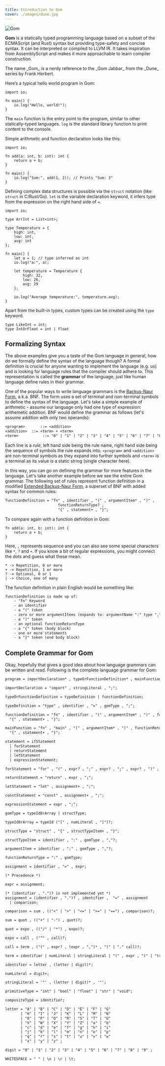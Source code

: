 ```yaml
---
title: Introduction to Gom
cover: ./images/dune.jpg
---
```



<Image src={cover} alt="Gom" />

**Gom** is a statically typed programming language based on a subset of the ECMAScript (and Rust) syntax but providing type-safety and concise syntax. It can be interpreted or compiled to LLVM IR. It takes inspiration from AssemblyScript and makes it more approachable to learn compiler construction.

<Aside title="Trivia: Gom & Dune">
  The name _Gom_ is a nerdy reference to the _Gom Jabbar_ from the _Dune_ series
  by Frank Herbert.
</Aside>

Here’s a typical hello world program in Gom:

```gom
import io;

fn main() {
	io.log("Hello, world!");
}
```

The `main` function is the entry point to the program, similar to other statically-typed languages. `log` is the standard library function to print content to the console.

Simple arithmetic and function declaration looks like this:

```gom
import io;

fn add(a: int, b: int): int {
	return a + b;
}

fn main() {
	io.log("Sum:", add(1, 2)); // Prints "Sum: 3"
}
```

Defining complex data structures is possible via the `struct` notation (like `struct` in C/Rust/Go). `let` is the variable declaration keyword, it infers type from the expression on the right hand side of `=`.

```gom
import io;

type ArrInt = List<int>;

type Temperature = {
	high: int,
	low: int,
	avg: int
};

fn main() {
	let a = 1; // type inferred as int
	io.log("a:", a);

	let temperature = Temperature {
		high: 32,
		low: 26,
		avg: 29
	};

	io.log("Average temperature:", temperature.avg);
}
```

Apart from the built-in types, custom types can be created using the `type` keyword.

```gom
type LikeInt = int;
type IntOrFloat = int | float
```

## Formalizing Syntax

The above examples give you a taste of the Gom language in general, how do we formally define the syntax of the language though? A formal definition is crucial for anyone wanting to implement the language (e.g. us) and is looking for language rules that the compiler should adhere to. This representation is called the **grammar** of the language, just like human language define rules in their grammar.

One of the popular ways to write language grammars is the [Backus-Naur Form](https://en.wikipedia.org/wiki/Backus%E2%80%93Naur_form), a.k.a. BNF. The form uses a set of terminal and non-terminal symbols to define the syntax of the language. Let's take a simple example of arithmetic - assume our language only had one type of expression: arithemetic addition. BNF would define the grammar as follows (let's assume addition with only two operands):

```txt title=addition.bnf
<program>		::= <addition>
<addition> 	::= <term> + <term>
<term>			 ::= "0" | "1" | "2" | "3" | "4" | "5" | "6" | "7" | "8" | "9"
```

Each line is a _rule_, left hand side being the rule name, right hand side being the sequence of symbols the rule expands into. `<program>` and `<addition>` are non-terminal symbols as they expand into further symbols and `<term>` is a terminal as its value is a static string (single character here).

In this way, you can go on defining the grammar for more features in the language. Let's take another example before we see the entire Gom grammar. The following set of rules represent function definition in a modified [Extended Backus-Naur Form](https://ics.uci.edu/~pattis/misc/ebnf2.pdf), a superset of BNF with added syntax for common rules:

```txt title=functionDefinition.ebnf
functionDefinition = "fn" , identifier , "(" , argumentItem* , ")" ,
						functionReturnType? ,
						"{" , statement+ , "}";
```

To compare again with a function definition in Gom:

```gom title=addition.gom
fn add(a: int, b: int): int {
	return a + b;
}
```

Here, `,` represents sequence and you can also see some special characters like `*`, `?` and `+`. If you know a bit of regular expressions, you might connect the dots and guess what these mean.

```
* -> Repetition, 0 or more
+ -> Repetition, 1 or more
? -> Optional, 0 or 1
| -> Choice, one of many
```

The function definition in plain English would be something like:

```txt
functionDefinition is made up of:
	- "fn" Keyword
	- an identifier
	- a "(" token
	- zero or more argumentItems (expands to: argumentName ":" type ",")
	- a ")" token
	- an optional functionReturnType
	- a "{" token (body block)
	- one or more statements
	- a "}" token (end body block)
```

## Complete Grammar for Gom

Okay, hopefully that gives a good idea about how language grammars can be written and read. Following is the complete language grammar for Gom:

```txt title="Gom EBNF grammar"
program = importDeclaration* , typeOrFunctionDefinition* , mainFunction;

importDeclaration = "import" , stringLiteral , ";";

typeOrFunctionDefinition = typeDefinition | functionDefinition;

typeDefinition = "type" , identifier , "=" , gomType , ";";

functionDefinition = "fn" , identifier , "(" , argumentItem* , ")" , functionReturnType? ,
  "{" , statement+ , "}";

mainFunction = "fn" , "main" , "(" , argumentItem* , ")" , functionReturnType? ,
  "{" , statement+ , "}";

statement = ifStatement
  | forStatement
  | returnStatement
  | letStatement
  | expressionStatement;

forStatement = "for" , "(" , expr? , ";" , expr? , ";" , expr? , ")" , "{" , statement+ , "}";

returnStatement = "return" , expr , ";";

letStatement = "let" , assignment+ , ";";

constStatement = "const" , assignment+ , ";";

expressionStatement = expr , ";";

gomType = typeIdOrArray | structType;

typeIdOrArray = typeId ("[" , numLiteral , "]")?;

structType = "struct" , "{" , structTypeItem+ , "}";

structTypeItem = identifier , ":" , gomType , ","?;

argumentItem = identifier , ":" , gomType , ","?;

functionReturnType = ":" , gomType;

assignment = identifier , "=" , expr;

(* Precedence *)

expr = assignment;

(* (identifier , ".")? is not implemented yet *)
assignment = (identifier , ".")? , identifier ,  "=" , assignment
  | comparison;

comparison = sum , (("<" | ">" | "<=" | ">=" | "==") , comparison)?;

sum = quot , (("+" | "-") , quot)?;

quot = expo , (("/" | "*") , expo)?;

expo = call , ("^" , call)?;

call = term , ("(" , expr? , (expr , ",")* , ")" | "." call)?;

term = identifier | numLiteral | stringLiteral | "(" , expr , ")" | "true" | "false";

identifier = letter , (letter | digit)*;

numLiteral = digit+;

stringLiteral = '"' , (letter | digit)* , '"';

primitiveType = "int" | "bool" | "float" | "str" | "void";

compositeType = identifier;

letter = "A" | "B" | "C" | "D" | "E" | "F" | "G"
       | "H" | "I" | "J" | "K" | "L" | "M" | "N"
       | "O" | "P" | "Q" | "R" | "S" | "T" | "U"
       | "V" | "W" | "X" | "Y" | "Z" | "a" | "b"
       | "c" | "d" | "e" | "f" | "g" | "h" | "i"
       | "j" | "k" | "l" | "m" | "n" | "o" | "p"
       | "q" | "r" | "s" | "t" | "u" | "v" | "w"
       | "x" | "y" | "z" ;

digit = "0" | "1" | "2" | "3" | "4" | "5" | "6" | "7" | "8" | "9" ;

WHITESPACE = " " | \n | \r | \t;
```
